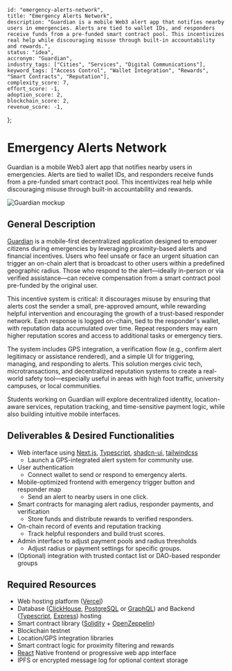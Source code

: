     id: "emergency-alerts-network",
    title: "Emergency Alerts Network",
    description: "Guardian is a mobile Web3 alert app that notifies nearby users in emergencies. Alerts are tied to wallet IDs, and responders receive funds from a pre-funded smart contract pool. This incentivizes real help while discouraging misuse through built-in accountability and rewards.",
    status: "idea",
    accronym: "Guardian",
    industry_tags: ["Cities", "Services", "Digital Communications"],
    keyword_tags: ["Access Control", "Wallet Integration", "Rewards", "Smart Contracts", "Reputation"],
    complexity_score: 7,
    effort_score: -1,
    adoption_score: 2,
    blockchain_score: 2,
    revenue_score: -1,
};

# Emergency Alerts Network

Guardian is a mobile Web3 alert app that notifies nearby users in emergencies. Alerts are tied to wallet IDs, and responders receive funds from a pre-funded smart contract pool. This incentivizes real help while discouraging misuse through built-in accountability and rewards.

![Guardian mockup](/images/project/emergency-alerts-network.jpg)

## General Description

[Guardian](https://guardian.monark.io) is a mobile-first decentralized application designed to empower citizens during emergencies by leveraging proximity-based alerts and financial incentives. Users who feel unsafe or face an urgent situation can trigger an on-chain alert that is broadcast to other users within a predefined geographic radius. Those who respond to the alert—ideally in-person or via verified assistance—can receive compensation from a smart contract pool pre-funded by the original user.

This incentive system is critical: it discourages misuse by ensuring that alerts cost the sender a small, pre-approved amount, while rewarding helpful intervention and encouraging the growth of a trust-based responder network. Each response is logged on-chain, tied to the responder's wallet, with reputation data accumulated over time. Repeat responders may earn higher reputation scores and access to additional tasks or emergency tiers.

The system includes GPS integration, a verification flow (e.g., confirm alert legitimacy or assistance rendered), and a simple UI for triggering, managing, and responding to alerts. This solution merges civic tech, microtransactions, and decentralized reputation systems to create a real-world safety tool—especially useful in areas with high foot traffic, university campuses, or local communities.

Students working on Guardian will explore decentralized identity, location-aware services, reputation tracking, and time-sensitive payment logic, while also building intuitive mobile interfaces.

## Deliverables & Desired Functionalities

- Web interface using [Next.js](https://nextjs.org/), [Typescript](https://www.typescriptlang.org/), [shadcn-ui](https://ui.shadcn.com/), [tailwindcss](https://tailwindcss.com/)
    - Launch a GPS-integrated alert system for community use.
- User authentication 
    - Connect wallet to send or respond to emergency alerts.
- Mobile-optimized frontend with emergency trigger button and responder map
    - Send an alert to nearby users in one click.
- Smart contracts for managing alert radius, responder payments, and verification
    - Store funds and distribute rewards to verified responders.
- On-chain record of events and reputation tracking
    - Track helpful responders and build trust scores.
- Admin interface to adjust payment pools and radius thresholds
    - Adjust radius or payment settings for specific groups.
- (Optional) integration with trusted contact list or DAO-based responder groups

## Required Resources

- Web hosting platform ([Vercel](https://www.vercel.com/))
- Database ([ClickHouse](https://clickhouse.com/), [PostgreSQL](https://www.postgresql.org/) or [GraphQL](https://graphql.org/)) and Backend ([Typescript](https://www.typescriptlang.org/), [Express](https://expressjs.com/)) hosting
- Smart contract library ([Solidity](https://soliditylang.org/) + [OpenZeppelin](https://www.openzeppelin.com/))
- Blockchain testnet
- Location/GPS integration libraries
- Smart contract logic for proximity filtering and rewards
- [React](https://react.dev/) Native frontend or progressive web app interface
- IPFS or encrypted message log for optional context storage
